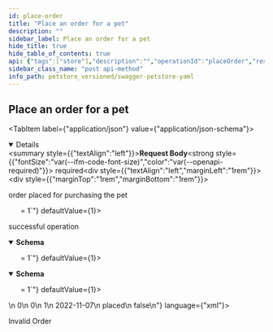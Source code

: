 ```yaml
---
id: place-order
title: "Place an order for a pet"
description: ""
sidebar_label: Place an order for a pet
hide_title: true
hide_table_of_contents: true
api: {"tags":["store"],"description":"","operationId":"placeOrder","responses":{"200":{"description":"successful operation","content":{"application/json":{"schema":{"type":"object","properties":{"id":{"description":"Order ID","allOf":[{"type":"integer","format":"int64","readOnly":true}]},"petId":{"description":"Pet ID","allOf":[{"type":"integer","format":"int64","readOnly":true}]},"quantity":{"type":"integer","format":"int32","minimum":1,"default":1},"shipDate":{"description":"Estimated ship date","type":"string","format":"date-time"},"status":{"type":"string","description":"Order Status","enum":["placed","approved","delivered"]},"complete":{"description":"Indicates whenever order was completed or not","type":"boolean","default":false,"readOnly":true},"requestId":{"description":"Unique Request Id","type":"string","writeOnly":true}},"xml":{"name":"Order"}}},"application/xml":{"schema":{"type":"object","properties":{"id":{"description":"Order ID","allOf":[{"type":"integer","format":"int64","readOnly":true}]},"petId":{"description":"Pet ID","allOf":[{"type":"integer","format":"int64","readOnly":true}]},"quantity":{"type":"integer","format":"int32","minimum":1,"default":1},"shipDate":{"description":"Estimated ship date","type":"string","format":"date-time"},"status":{"type":"string","description":"Order Status","enum":["placed","approved","delivered"]},"complete":{"description":"Indicates whenever order was completed or not","type":"boolean","default":false,"readOnly":true},"requestId":{"description":"Unique Request Id","type":"string","writeOnly":true}},"xml":{"name":"Order"}}}}},"400":{"description":"Invalid Order","content":{"application/json":{"example":{"status":400,"message":"Invalid Order"}}}}},"requestBody":{"content":{"application/json":{"schema":{"type":"object","properties":{"id":{"description":"Order ID","allOf":[{"type":"integer","format":"int64","readOnly":true}]},"petId":{"description":"Pet ID","allOf":[{"type":"integer","format":"int64","readOnly":true}]},"quantity":{"type":"integer","format":"int32","minimum":1,"default":1},"shipDate":{"description":"Estimated ship date","type":"string","format":"date-time"},"status":{"type":"string","description":"Order Status","enum":["placed","approved","delivered"]},"complete":{"description":"Indicates whenever order was completed or not","type":"boolean","default":false,"readOnly":true},"requestId":{"description":"Unique Request Id","type":"string","writeOnly":true}},"xml":{"name":"Order"}},"examples":{"OrderDelivered":{"summary":"Order delivered","value":{"quantity":4,"shipDate":"2022-10-12","status":"delivered","requestId":"444-4444-444-4444"}},"OrderPlaced":{"summary":"Order placed","value":{"quantity":10,"shipDate":"2022-10-01","status":"placed","requestId":"111-222-333-444"}},"OrderApproved":{"summary":"Order approved","value":{"quantity":1000,"shipDate":"2022-09-01","status":"approved","requestId":"000-111-222-333"}}}}},"description":"order placed for purchasing the pet","required":true},"method":"post","path":"/store/order","servers":[{"url":"https://petstore.swagger.io/v2","description":"Default server"},{"url":"https://petstore.swagger.io/sandbox","description":"Sandbox server"},{"url":"http://127.0.0.1:4010","description":"Prism Mock API (local)"}],"securitySchemes":{"petstore_auth":{"description":"Get access to data while protecting your account credentials.\nOAuth2 is also a safer and more secure way to give you access.\n","type":"oauth2","flows":{"implicit":{"authorizationUrl":"http://petstore.swagger.io/api/oauth/dialog","scopes":{"write:pets":"modify pets in your account","read:pets":"read your pets"}}}},"api_key":{"description":"For this sample, you can use the api key `special-key` to test the authorization filters.\n","type":"apiKey","name":"api_key","in":"header"}},"jsonRequestBodyExample":{"quantity":1,"shipDate":"2022-11-07","status":"placed","requestId":"string"},"info":{"description":"This is a sample server Petstore server.\nYou can find out more about Swagger at\n[http://swagger.io](http://swagger.io) or on [irc.freenode.net, #swagger](http://swagger.io/irc/).\nFor this sample, you can use the api key `special-key` to test the authorization filters.\n\n## Introduction\nThis API is documented in **OpenAPI format** and is based on\n[Petstore sample](http://petstore.swagger.io/) provided by [swagger.io](http://swagger.io) team.\nIt was **extended** to illustrate features of [generator-openapi-repo](https://github.com/Rebilly/generator-openapi-repo)\ntool and [ReDoc](https://github.com/Redocly/redoc) documentation. In addition to standard\nOpenAPI syntax we use a few [vendor extensions](https://github.com/Redocly/redoc/blob/master/docs/redoc-vendor-extensions.md).\n\n## OpenAPI Specification\nThis API is documented in **OpenAPI format** and is based on\n[Petstore sample](http://petstore.swagger.io/) provided by [swagger.io](http://swagger.io) team.\nIt was **extended** to illustrate features of [generator-openapi-repo](https://github.com/Rebilly/generator-openapi-repo)\ntool and [ReDoc](https://github.com/Redocly/redoc) documentation. In addition to standard\nOpenAPI syntax we use a few [vendor extensions](https://github.com/Redocly/redoc/blob/master/docs/redoc-vendor-extensions.md).\n\n## Cross-Origin Resource Sharing\nThis API features Cross-Origin Resource Sharing (CORS) implemented in compliance with  [W3C spec](https://www.w3.org/TR/cors/).\nAnd that allows cross-domain communication from the browser.\nAll responses have a wildcard same-origin which makes them completely public and accessible to everyone, including any code on any site.\n\n## Authentication\n\nPetstore offers two forms of authentication:\n  - API Key\n  - OAuth2\nOAuth2 - an open protocol to allow secure authorization in a simple\nand standard method from web, mobile and desktop applications.\n","version":"2.0.0","title":"Swagger Petstore YAML","termsOfService":"http://swagger.io/terms/","contact":{"name":"API Support","email":"apiteam@swagger.io","url":"https://github.com/Redocly/redoc"},"x-logo":{"url":"https://redocly.github.io/redoc/petstore-logo.png","altText":"Petstore logo"},"license":{"name":"Apache 2.0","url":"http://www.apache.org/licenses/LICENSE-2.0.html"}},"postman":{"name":"Place an order for a pet","description":{"content":"","type":"text/plain"},"url":{"path":["store","order"],"host":["{{baseUrl}}"],"query":[],"variable":[]},"header":[{"key":"Content-Type","value":"application/json"},{"key":"Accept","value":"application/json"}],"method":"POST","body":{"mode":"raw","raw":"\"\"","options":{"raw":{"language":"json"}}}}}
sidebar_class_name: "post api-method"
info_path: petstore_versioned/swagger-petstore-yaml
---
```



## Place an order for a pet

<MimeTabs><TabItem label={"application/json"} value={"application/json-schema"}><details style={{}} data-collapsed={false} open={true}><summary style={{"textAlign":"left"}}><strong>Request Body</strong><strong style={{"fontSize":"var(--ifm-code-font-size)","color":"var(--openapi-required)"}}> required</strong></summary><div style={{"textAlign":"left","marginLeft":"1rem"}}><div style={{"marginTop":"1rem","marginBottom":"1rem"}}>

order placed for purchasing the pet

</div></div><ul style={{"marginLeft":"1rem"}}><SchemaItem collapsible={false} name={"quantity"} required={false} schemaDescription={undefined} schemaName={"int32"} qualifierMessage={"**Possible values:** `>= 1`"} defaultValue={1}></SchemaItem><SchemaItem collapsible={false} name={"shipDate"} required={false} schemaDescription={"Estimated ship date"} schemaName={"date-time"} qualifierMessage={undefined} defaultValue={undefined}></SchemaItem><SchemaItem collapsible={false} name={"status"} required={false} schemaDescription={"Order Status"} schemaName={"string"} qualifierMessage={"**Possible values:** [`placed`, `approved`, `delivered`]"} defaultValue={undefined}></SchemaItem><SchemaItem collapsible={false} name={"requestId"} required={false} schemaDescription={"Unique Request Id"} schemaName={"string"} qualifierMessage={undefined} defaultValue={undefined}></SchemaItem></ul></details></TabItem></MimeTabs><div><ApiTabs><TabItem label={"200"} value={"200"}><div>

successful operation

</div><div><MimeTabs schemaType={"response"}><TabItem label={"application/json"} value={"application/json"}><SchemaTabs><TabItem label={"Schema"} value={"Schema"}><details style={{}} data-collapsed={false} open={true}><summary style={{"textAlign":"left"}}><strong>Schema</strong></summary><div style={{"textAlign":"left","marginLeft":"1rem"}}></div><ul style={{"marginLeft":"1rem"}}><SchemaItem collapsible={false} name={"id"} required={false} schemaDescription={undefined} schemaName={"object"} qualifierMessage={undefined} defaultValue={undefined}></SchemaItem><SchemaItem collapsible={false} name={"petId"} required={false} schemaDescription={undefined} schemaName={"object"} qualifierMessage={undefined} defaultValue={undefined}></SchemaItem><SchemaItem collapsible={false} name={"quantity"} required={false} schemaDescription={undefined} schemaName={"int32"} qualifierMessage={"**Possible values:** `>= 1`"} defaultValue={1}></SchemaItem><SchemaItem collapsible={false} name={"shipDate"} required={false} schemaDescription={"Estimated ship date"} schemaName={"date-time"} qualifierMessage={undefined} defaultValue={undefined}></SchemaItem><SchemaItem collapsible={false} name={"status"} required={false} schemaDescription={"Order Status"} schemaName={"string"} qualifierMessage={"**Possible values:** [`placed`, `approved`, `delivered`]"} defaultValue={undefined}></SchemaItem><SchemaItem collapsible={false} name={"complete"} required={false} schemaDescription={"Indicates whenever order was completed or not"} schemaName={"boolean"} qualifierMessage={undefined} defaultValue={false}></SchemaItem></ul></details></TabItem><TabItem label={"Example (from schema)"} value={"Example (from schema)"}><ResponseSamples responseExample={"{\n  \"id\": 0,\n  \"petId\": 0,\n  \"quantity\": 1,\n  \"shipDate\": \"2022-11-07\",\n  \"status\": \"placed\",\n  \"complete\": false\n}"} language={"json"}></ResponseSamples></TabItem></SchemaTabs></TabItem><TabItem label={"application/xml"} value={"application/xml"}><SchemaTabs><TabItem label={"Schema"} value={"Schema"}><details style={{}} data-collapsed={false} open={true}><summary style={{"textAlign":"left"}}><strong>Schema</strong></summary><div style={{"textAlign":"left","marginLeft":"1rem"}}></div><ul style={{"marginLeft":"1rem"}}><SchemaItem collapsible={false} name={"id"} required={false} schemaDescription={undefined} schemaName={"object"} qualifierMessage={undefined} defaultValue={undefined}></SchemaItem><SchemaItem collapsible={false} name={"petId"} required={false} schemaDescription={undefined} schemaName={"object"} qualifierMessage={undefined} defaultValue={undefined}></SchemaItem><SchemaItem collapsible={false} name={"quantity"} required={false} schemaDescription={undefined} schemaName={"int32"} qualifierMessage={"**Possible values:** `>= 1`"} defaultValue={1}></SchemaItem><SchemaItem collapsible={false} name={"shipDate"} required={false} schemaDescription={"Estimated ship date"} schemaName={"date-time"} qualifierMessage={undefined} defaultValue={undefined}></SchemaItem><SchemaItem collapsible={false} name={"status"} required={false} schemaDescription={"Order Status"} schemaName={"string"} qualifierMessage={"**Possible values:** [`placed`, `approved`, `delivered`]"} defaultValue={undefined}></SchemaItem><SchemaItem collapsible={false} name={"complete"} required={false} schemaDescription={"Indicates whenever order was completed or not"} schemaName={"boolean"} qualifierMessage={undefined} defaultValue={false}></SchemaItem></ul></details></TabItem><TabItem label={"Example (from schema)"} value={"Example (from schema)"}><ResponseSamples responseExample={"<root>\n  <id>0</id>\n  <petId>0</petId>\n  <quantity>1</quantity>\n  <shipDate>2022-11-07</shipDate>\n  <status>placed</status>\n  <complete>false</complete>\n</root>"} language={"xml"}></ResponseSamples></TabItem></SchemaTabs></TabItem></MimeTabs></div></TabItem><TabItem label={"400"} value={"400"}><div>

Invalid Order

</div><div><MimeTabs schemaType={"response"}><TabItem label={"application/json"} value={"application/json"}><SchemaTabs><TabItem label={"Example"} value={"Example"}><ResponseSamples responseExample={"{\n  \"status\": 400,\n  \"message\": \"Invalid Order\"\n}"} language={"json"}></ResponseSamples></TabItem></SchemaTabs></TabItem></MimeTabs></div></TabItem></ApiTabs></div>
      